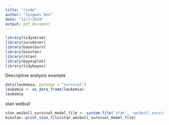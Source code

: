 ```yaml
---
title: "rcode"
author: "Jingwei Ren"
date: "12/7/2019"
output: pdf_document
---
```


```r
library(tidyverse)
library(survminer)
library(bayesSurv)
library(biostan)
library(rstan)
library(bayesplot)
library(tidybayes)
```

Descriptive analysis example

```r
data(leukemia, package = "survival")
leukemia <- as_data_frame(leukemia)
leukemia
```


stan weibull 

```r
stan_weibull_survival_model_file <- system.file('stan', 'weibull_survival_model.stan', package =  'biostan')
biostan::print_stan_file(stan_weibull_survival_model_file)
```
